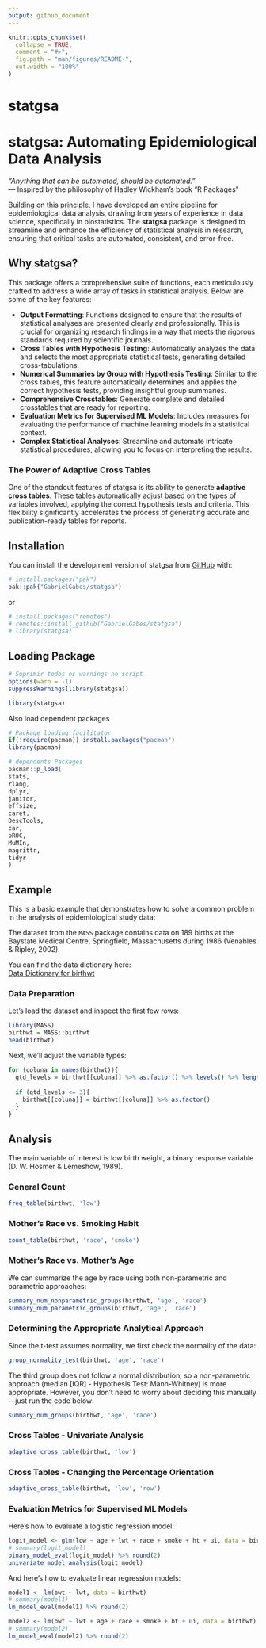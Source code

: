 ```yaml
---
output: github_document
---
```


<!-- README.md is generated from README.Rmd. Please edit that file -->

```r
knitr::opts_chunk$set(
  collapse = TRUE,
  comment = "#>",
  fig.path = "man/figures/README-",
  out.width = "100%"
)
```

# statgsa

<!-- badges: start -->
<!-- badges: end -->

# statgsa: Automating Epidemiological Data Analysis

*"Anything that can be automated, should be automated."*  
— Inspired by the philosophy of Hadley Wickham's book "R Packages"

Building on this principle, I have developed an entire pipeline for epidemiological data analysis, drawing from years of experience in data science, specifically in biostatistics. The **statgsa** package is designed to streamline and enhance the efficiency of statistical analysis in research, ensuring that critical tasks are automated, consistent, and error-free.

## Why statgsa?

This package offers a comprehensive suite of functions, each meticulously crafted to address a wide array of tasks in statistical analysis. Below are some of the key features:

- **Output Formatting**: Functions designed to ensure that the results of statistical analyses are presented clearly and professionally. This is crucial for organizing research findings in a way that meets the rigorous standards required by scientific journals.
- **Cross Tables with Hypothesis Testing**: Automatically analyzes the data and selects the most appropriate statistical tests, generating detailed cross-tabulations.
- **Numerical Summaries by Group with Hypothesis Testing**: Similar to the cross tables, this feature automatically determines and applies the correct hypothesis tests, providing insightful group summaries.
- **Comprehensive Crosstables**: Generate complete and detailed crosstables that are ready for reporting.
- **Evaluation Metrics for Supervised ML Models**: Includes measures for evaluating the performance of machine learning models in a statistical context.
- **Complex Statistical Analyses**: Streamline and automate intricate statistical procedures, allowing you to focus on interpreting the results.

### The Power of Adaptive Cross Tables

One of the standout features of statgsa is its ability to generate **adaptive cross tables**. These tables automatically adjust based on the types of variables involved, applying the correct hypothesis tests and criteria. This flexibility significantly accelerates the process of generating accurate and publication-ready tables for reports.


## Installation

You can install the development version of statgsa from [GitHub](https://github.com/GabrielGabes/statgsa) with:

```r
# install.packages("pak")
pak::pak("GabrielGabes/statgsa")
```

or

```r
# install.packages("remotes")
# remotes::install_github("GabrielGabes/statgsa")
# library(statgsa)
```

## Loading Package

```r
# Suprimir todos os warnings no script
options(warn = -1)
suppressWarnings(library(statgsa))
```

```r
library(statgsa)
```


Also load dependent packages

```r
# Package loading facilitator
if(!require(pacman)) install.packages("pacman")
library(pacman)

# dependents Packages
pacman::p_load(
stats,
rlang,
dplyr,
janitor,
effsize,
caret,
DescTools,
car,
pROC,
MuMIn,
magrittr,
tidyr
)
```

## Example

This is a basic example that demonstrates how to solve a common problem in the analysis of epidemiological study data:

The dataset from the `MASS` package contains data on 189 births at the Baystate Medical Centre, Springfield, Massachusetts during 1986 (Venables & Ripley, 2002).

You can find the data dictionary here:  
[Data Dictionary for birthwt](https://www.rdocumentation.org/packages/MASS/versions/7.3-61/topics/birthwt)

### Data Preparation

Let's load the dataset and inspect the first few rows:


```r
library(MASS)
birthwt = MASS::birthwt
head(birthwt)
```

Next, we'll adjust the variable types:

```r
for (coluna in names(birthwt)){
  qtd_levels = birthwt[[coluna]] %>% as.factor() %>% levels() %>% length()
  
  if (qtd_levels <= 3){
    birthwt[[coluna]] = birthwt[[coluna]] %>% as.factor()
  }
}
```

## Analysis

The main variable of interest is low birth weight, a binary response variable (D. W. Hosmer & Lemeshow, 1989).

### General Count


```r
freq_table(birthwt, 'low')
```

### Mother's Race vs. Smoking Habit

```r
count_table(birthwt, 'race', 'smoke')
```

### Mother's Race vs. Mother's Age
We can summarize the age by race using both non-parametric and parametric approaches:

```r
summary_num_nonparametric_groups(birthwt, 'age', 'race')
summary_num_parametric_groups(birthwt, 'age', 'race')
```

### Determining the Appropriate Analytical Approach
Since the t-test assumes normality, we first check the normality of the data:

```r
group_normality_test(birthwt, 'age', 'race')
```

The third group does not follow a normal distribution, so a non-parametric approach (median [IQR] - Hypothesis Test: Mann-Whitney) is more appropriate. However, you don't need to worry about deciding this manually—just run the code below:

```r
summary_num_groups(birthwt, 'age', 'race')
```

### Cross Tables - Univariate Analysis

```r
adaptive_cross_table(birthwt, 'low')
```

### Cross Tables - Changing the Percentage Orientation

```r
adaptive_cross_table(birthwt, 'low', 'row')
```

### Evaluation Metrics for Supervised ML Models
Here’s how to evaluate a logistic regression model:

```r
logit_model <- glm(low ~ age + lwt + race + smoke + ht + ui, data = birthwt, family = binomial)
# summary(logit_model)
binary_model_eval(logit_model) %>% round(2)
univariate_model_analysis(logit_model)
```

And here’s how to evaluate linear regression models:

```r
model1 <- lm(bwt ~ lwt, data = birthwt)
# summary(model1)
lm_model_eval(model1) %>% round(2)

model2 <- lm(bwt ~ lwt + age + race + smoke + ht + ui, data = birthwt)
# summary(model2)
lm_model_eval(model2) %>% round(2)
```
